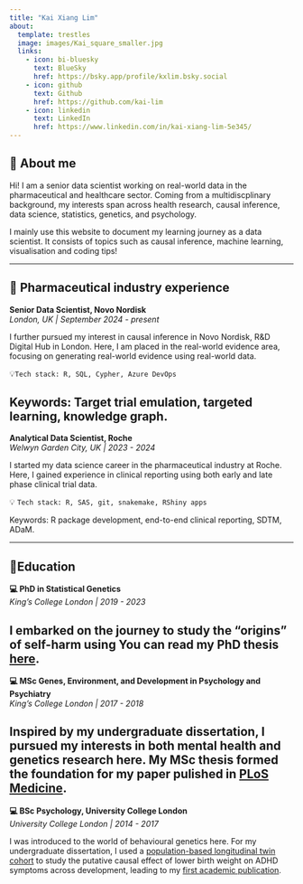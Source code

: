 ```yaml
---
title: "Kai Xiang Lim"
about:
  template: trestles
  image: images/Kai_square_smaller.jpg
  links:
    - icon: bi-bluesky
      text: BlueSky
      href: https://bsky.app/profile/kxlim.bsky.social
    - icon: github
      text: Github
      href: https://github.com/kai-lim
    - icon: linkedin
      text: LinkedIn
      href: https://www.linkedin.com/in/kai-xiang-lim-5e345/
---
```


## 👋 About me 

Hi! I am a senior data scientist working on real-world data in the pharmaceutical and healthcare sector. Coming from a multidiscplinary background, my interests span across health research, causal inference, data science, statistics, genetics, and psychology. 

I mainly use this website to document my learning journey as a data scientist. It consists of topics such as causal inference, machine learning, visualisation and coding tips! 

---

## 💊 Pharmaceutical industry experience 

**Senior Data Scientist, Novo Nordisk** 
<br> *London, UK | September 2024 - present*

I further pursued my interest in causal inference in Novo Nordisk, R&D Digital Hub in London. Here, I am placed in the real-world evidence area, focusing on generating real-world evidence using real-world data. 

💡`Tech stack: R, SQL, Cypher, Azure DevOps`

Keywords: Target trial emulation, targeted learning, knowledge graph.
---

**Analytical Data Scientist, Roche**
<br> *Welwyn Garden City, UK | 2023 - 2024*

I started my data science career in the pharmaceutical industry at Roche. Here, I gained experience in clinical reporting using both early and late phase clinical trial data. 

💡 `Tech stack: R, SAS, git, snakemake, RShiny apps`

Keywords: R package development, end-to-end clinical reporting, SDTM, ADaM. 

--------------- 

## 🔬Education

**💻 PhD in Statistical Genetics**
<br> *King's College London | 2019 - 2023*

I embarked on the journey to study the "origins" of self-harm using You can read my PhD thesis [here](https://kclpure.kcl.ac.uk/ws/portalfiles/portal/206125455/2023_Lim_Kai_1437440_ethesis.pdf).
---

**💻 MSc Genes, Environment, and Development in Psychology and Psychiatry**
<br> *King's College London | 2017 - 2018*

Inspired by my undergraduate dissertation, I pursued my interests in both mental health and genetics research here. My MSc thesis formed the foundation for my paper pulished in [PLoS Medicine](https://journals.plos.org/plosmedicine/article?id=10.1371/journal.pmed.1003137).
---
**💻 BSc Psychology, University College London**
<br> *University College London | 2014 - 2017*

I was introduced to the world of behavioural genetics here. For my undergraduate dissertation, I used a [population-based longitudinal twin cohort](https://www.teds.ac.uk) to study the putative causal effect of lower birth weight on ADHD symptoms across development, leading to my [first academic publication](https://pmc.ncbi.nlm.nih.gov/articles/PMC6175300/).